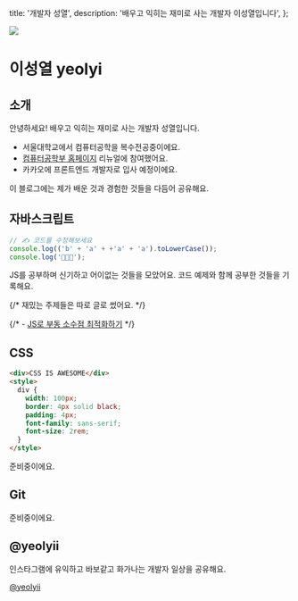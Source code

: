 
  title: '개발자 성열',
  description: '배우고 익히는 재미로 사는 개발자 이성열입니다',
};

<img src="/profile.jpg" className="mt-0 h-[128px] w-[256px] object-cover" />

# 이성열 yeolyi

## 소개

안녕하세요! 배우고 익히는 재미로 사는 개발자 성열입니다.

- 서울대학교에서 컴퓨터공학을 복수전공중이에요.
- <a href="https://cse.snu.ac.kr">컴퓨터공학부 홈페이지</a> 리뉴얼에 참여했어요.
- 카카오에 프론트엔드 개발자로 입사 예정이에요.

이 블로그에는 제가 배운 것과 경험한 것들을 다듬어 공유해요.

## 자바스크립트

```js
// ✍️ 코드를 수정해보세요
console.log(('b' + 'a' + +'a' + 'a').toLowerCase());
console.log('🍌🍌🍌');
```

JS를 공부하며 신기하고 어이없는 것들을 모았어요. 코드 예제와 함께 공부한 것들을
기록해요.

{/* 재밌는 주제들은 따로 글로 썼어요. */}

{/* - [JS로 부동 소수점 최적화하기](./fisr) */}

## CSS

```html
<div>CSS IS AWESOME</div>
<style>
  div {
    width: 100px;
    border: 4px solid black;
    padding: 4px;
    font-family: sans-serif;
    font-size: 2rem;
  }
</style>
```

준비중이에요.

## Git

준비중이에요.

## @yeolyii

<ImageViewer src={instagram} alt="인스타그램 메인" widthPercentage="50%" />

인스타그램에 유익하고 바보같고 화가나는 개발자 일상을 공유해요.

<a href="https://instagram.com/yeolyii">@yeolyii</a>
